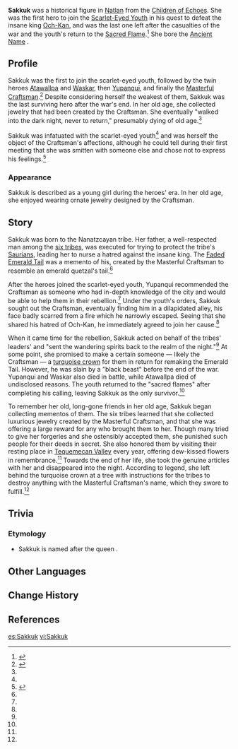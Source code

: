 {{Character Infobox
|type             = Mentioned
|image            = <!--NPC Sakkuk.png-->
|realname         = <!-- Optional, if different from in-game name -->
|deceased         = Past
|region           = Natlan
|affiliation      = Children of Echoes
|title            = "Peace-Reforger"
|title2           = Chief of the Children of Echoes
|titleRef2        = <ref name="Moment of Attainment">{{Ref/Arti|Moment of Attainment}}</ref>
|ancestry         = Nanatzcayan
|father           = 
|mother           = 
|spouse           = 
|sibling          = 
|child            = 
|relative         = 
|fatherNote3      = 
|voiceEN          = 
|voiceCN          = 
|voiceJP          = 
|voiceKR          = 
}}
{{Quote|"Must my life wither like fresh flowers?"<br>"When all is quiet chaos, whither will my heart go?"<br>"None stay forever in this world, we but briefly pass through."<br>"But here, there were once flowers &mdash; here, there was once song."|Sakkuk<ref name="peak">{{Ref/Weapon|Peak Patrol Song}}</ref>}}
'''Sakkuk''' was a historical figure in [[Natlan]] from the [[Children of Echoes]]. She was the first hero to join the [[Scarlet-Eyed Youth]] in his quest to defeat the insane king [[Och-Kan]], and was the last one left after the casualties of the war and the youth's return to the [[Sacred Flame]].<ref name="Crownless">{{Ref/Arti|Crownless Crown}}</ref> She bore the [[Ancient Name]] {{Ancient Name|BRK|'''Baraka'''|bearer=1}}.

==Profile==
Sakkuk was the first to join the scarlet-eyed youth, followed by the twin heroes [[Atawallpa]] and [[Waskar]], then [[Yupanqui]], and finally the [[Masterful Craftsman]].<ref>{{Ref/Arti|Dark Fruit of Bright Flowers}}</ref> Despite considering herself the weakest of them, Sakkuk was the last surviving hero after the war's end. In her old age, she collected jewelry that had been created by the Craftsman. She eventually "walked into the dark night, never to return," presumably dying of old age.<ref name="Crownless"/>

Sakkuk was infatuated with the scarlet-eyed youth<ref name="Crownless" /> and was herself the object of the Craftsman's affections, although he could tell during their first meeting that she was smitten with someone else and chose not to express his feelings.<ref name="Faded Emerald Tail">{{Ref/Arti|Faded Emerald Tail}}</ref>

===Appearance===
Sakkuk is described as a young girl during the heroes' era. In her old age, she enjoyed wearing ornate jewelry designed by the Craftsman.

==Story==
Sakkuk was born to the Nanatzcayan tribe. Her father, a well-respected man among the [[Natlan Tribes|six tribes]], was executed for trying to protect the tribe's [[Saurian]]s, leading her to nurse a hatred against the insane king. The [[Faded Emerald Tail]] was a memento of his, created by the Masterful Craftsman to resemble an emerald quetzal's tail.<ref name="Faded Emerald Tail" />

After the heroes joined the scarlet-eyed youth, Yupanqui recommended the Craftsman as someone who had in-depth knowledge of the city and would be able to help them in their rebellion.<ref name="Faded Emerald Tail" /> Under the youth's orders, Sakkuk sought out the Craftsman, eventually finding him in a dilapidated alley, his face badly scarred from a fire which he narrowly escaped. Seeing that she shared his hatred of Och-Kan, he immediately agreed to join her cause.<ref name="Faded Emerald Tail" />

When it came time for the rebellion, Sakkuk acted on behalf of the tribes' leaders' and "sent the wandering spirits back to the realm of the night."<ref name="Moment of Attainment"/> At some point, she promised to make a certain someone &mdash; likely the Craftsman &mdash; a [[Crownless Crown|turquoise crown]] for them in return for remaking the Emerald Tail. However, he was slain by a "black beast" before the end of the war. Yupanqui and Waskar also died in battle, while Atawallpa died of undisclosed reasons. The youth returned to the "sacred flames" after completing his calling, leaving Sakkuk as the only survivor.<ref name="Crownless" />

To remember her old, long-gone friends in her old age, Sakkuk began collecting mementos of them. The six tribes learned that she collected luxurious jewelry created by the Masterful Craftsman, and that she was offering a large reward for any who brought them to her. Though many tried to give her forgeries and she ostensibly accepted them, she punished such people for their deeds in secret. She also honored them by visiting their resting place in [[Tequemecan Valley]] every year, offering dew-kissed flowers in remembrance.<ref name="peak"/> Towards the end of her life, she took the genuine articles with her and disappeared into the night. According to legend, she left behind the turquoise crown at a tree with instructions for the tribes to destroy anything with the Masterful Craftsman's name, which they swore to fulfill.<ref name="Crownless" /><!-- 
==Notes==
{{Reflist|note=1}}
-->
==Trivia==
===Etymology===
* Sakkuk is named after the {{w|Maya peoples|Mayan}} queen {{w|Sak K'uk'}}.

==Other Languages==
{{Other Languages|default_hidden = 1
|en       = Sakkuk
|zhs      = 萨库科
|zhs_rm   = Sàkùkē
|zht      = 薩庫科
|zht_rm   = Sàkùkē
|ja       = サックカ
|ko       = 사쿠크
|es       = Sakkuk
|fr       = Sakkuk
|ru       = Саккук
|th       = Sakkuk
|vi       = Sakkuk
|de       = Sakkuk
|id       = Sakkuk
|pt       = Sakkuk
|tr       = Sakkuk
|it       = Sakkuk
}}

==Change History==
{{Change History|introduced=4.6}}

==References==
{{Reflist}}

[[es:Sakkuk]]
[[vi:Sakkuk]]